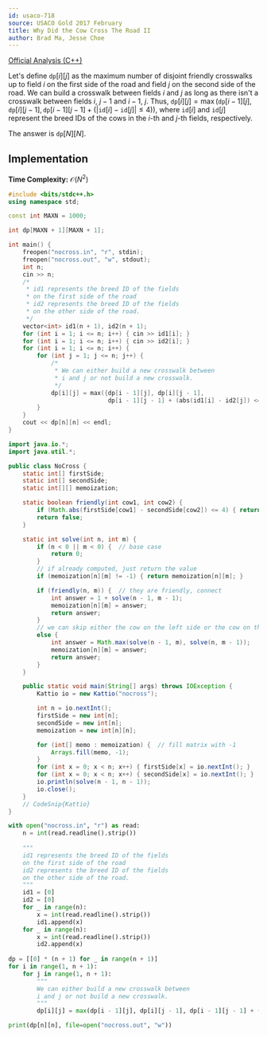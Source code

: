 ```yaml
---
id: usaco-718
source: USACO Gold 2017 February
title: Why Did the Cow Cross The Road II
author: Brad Ma, Jesse Choe
---
```


[Official Analysis (C++)](http://www.usaco.org/current/data/sol_nocross_gold_feb17.html)

Let's define $\texttt{dp}[i][j]$ as the maximum number of disjoint friendly crosswalks up to field $i$ on the first side of the road and field $j$ on the second side of the road. We can build a crosswalk between fields $i$ and $j$ as long as there isn't a crosswalk between fields $i$, $j - 1$ and $i - 1$, $j$. Thus, $\texttt{dp}[i][j] = \max(\texttt{dp}[i - 1][j], \texttt{dp}[i][j - 1], \texttt{dp}[i - 1][j - 1] + (|\texttt{id}[i] - \texttt{id}[j]| \leq 4))$, where $\texttt{id}[i]$ and $\texttt{id}[j]$ represent the breed IDs of the cows in the $i$-th and $j$-th fields, respectively.

The answer is $\texttt{dp}[N][N]$.

## Implementation

**Time Complexity:** $\mathcal{O}(N ^ 2)$

<LanguageSection>
<CPPSection>

```cpp
#include <bits/stdc++.h>
using namespace std;

const int MAXN = 1000;

int dp[MAXN + 1][MAXN + 1];

int main() {
	freopen("nocross.in", "r", stdin);
	freopen("nocross.out", "w", stdout);
	int n;
	cin >> n;
	/*
	 * id1 represents the breed ID of the fields
	 * on the first side of the road
	 * id2 represents the breed ID of the fields
	 * on the other side of the road.
	 */
	vector<int> id1(n + 1), id2(n + 1);
	for (int i = 1; i <= n; i++) { cin >> id1[i]; }
	for (int i = 1; i <= n; i++) { cin >> id2[i]; }
	for (int i = 1; i <= n; i++) {
		for (int j = 1; j <= n; j++) {
			/*
			 * We can either build a new crosswalk between
			 * i and j or not build a new crosswalk.
			 */
			dp[i][j] = max({dp[i - 1][j], dp[i][j - 1],
			                dp[i - 1][j - 1] + (abs(id1[i] - id2[j]) <= 4)});
		}
	}
	cout << dp[n][n] << endl;
}
```
</CPPSection>
<JavaSection>

```java
import java.io.*;
import java.util.*;

public class NoCross {
	static int[] firstSide;
	static int[] secondSide;
	static int[][] memoization;

	static boolean friendly(int cow1, int cow2) {
		if (Math.abs(firstSide[cow1] - secondSide[cow2]) <= 4) { return true; }
		return false;
	}

	static int solve(int n, int m) {
		if (n < 0 || m < 0) {  // base case
			return 0;
		}
		// if already computed, just return the value
		if (memoization[n][m] != -1) { return memoization[n][m]; }

		if (friendly(n, m)) {  // they are friendly, connect
			int answer = 1 + solve(n - 1, m - 1);
			memoization[n][m] = answer;
			return answer;
		}
		// we can skip either the cow on the left side or the cow on the right
		else {
			int answer = Math.max(solve(n - 1, m), solve(n, m - 1));
			memoization[n][m] = answer;
			return answer;
		}
	}

	public static void main(String[] args) throws IOException {
		Kattio io = new Kattio("nocross");

		int n = io.nextInt();
		firstSide = new int[n];
		secondSide = new int[n];
		memoization = new int[n][n];

		for (int[] memo : memoization) {  // fill matrix with -1
			Arrays.fill(memo, -1);
		}
		for (int x = 0; x < n; x++) { firstSide[x] = io.nextInt(); }
		for (int x = 0; x < n; x++) { secondSide[x] = io.nextInt(); }
		io.println(solve(n - 1, n - 1));
		io.close();
	}
	// CodeSnip{Kattio}
}
```

</JavaSection>
<PySection>

```py
with open("nocross.in", "r") as read:
    n = int(read.readline().strip())
    
    """
    id1 represents the breed ID of the fields
	on the first side of the road
	id2 represents the breed ID of the fields
	on the other side of the road.
    """
    id1 = [0]
    id2 = [0]
    for _ in range(n):
        x = int(read.readline().strip())
        id1.append(x)
    for _ in range(n):
        x = int(read.readline().strip())
        id2.append(x)
        
dp = [[0] * (n + 1) for _ in range(n + 1)]
for i in range(1, n + 1):
    for j in range(1, n + 1):
        """
		We can either build a new crosswalk between
		i and j or not build a new crosswalk.
		"""
        dp[i][j] = max(dp[i - 1][j], dp[i][j - 1], dp[i - 1][j - 1] + (1 if abs(id1[i] - id2[j]) <= 4 else 0))

print(dp[n][n], file=open("nocross.out", "w"))
```

</PySection>
</LanguageSection>

